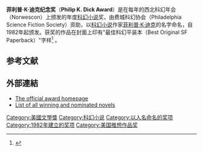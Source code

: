 
'''菲利普·K·迪克纪念奖 '''（'''Philip K. Dick Award'''）是在每年的西北科幻年会（Norwescon）上颁发的年度[[科幻小说|科幻小说]]奖，由费城科幻协会（Philadelphia Science Fiction Society）资助，以[[科幻小说|科幻小说]]作家[[菲利普·K·迪克|菲利普·K·迪克]]的名字命名，自1982年起颁发。获奖的作品在封面上印有"最佳科幻平装本（Best Original SF Paperback）"字样<ref>{{cite web|url=http://www.locusmag.com/SFAwards/Db/Pkd.html|title=Locus index to SF Awards|deadurl=yes|archiveurl=https://web.archive.org/web/20100103034640/http://locusmag.com/SFAwards/Db/Pkd.html|archivedate=2010-01-03}}</ref> 。

== 参考文献 ==
{{Reflist}}

== 外部連結 ==
* [http://www.philipkdickaward.org/ The official award homepage]
* [http://www.worldswithoutend.com/books_pkd.asp List of all winning and nominated novels]

{{科学幻想}}

[[Category:美國文學獎|Category:美國文學獎]]
[[Category:科幻小说|Category:科幻小说]]
[[Category:以人名命名的奖项|Category:以人名命名的奖项]]
[[Category:1982年建立的奖项|Category:1982年建立的奖项]]
[[Category:美国推想作品奖|Category:美国推想作品奖]]

{{lit-stub}}